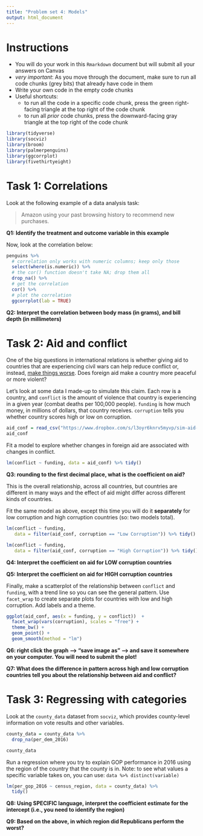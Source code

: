 ```yaml
---
title: "Problem set 4: Models"
output: html_document
---
```



# Instructions


- You will do your work in this `Rmarkdown` document but will submit all your answers on Canvas
- *very important*: As you move through the document, make sure to run all code chunks (grey bits) that already have code in them
- Write your own code in the empty code chunks
- Useful shortcuts: 
    - to run all the code in a specific code chunk, press the green right-facing triangle at the top right of the code chunk
    - to run all *prior* code chunks, press the downward-facing gray triangle at the top right of the code chunk



```r
library(tidyverse)
library(socviz)
library(broom)
library(palmerpenguins)
library(ggcorrplot)
library(fivethirtyeight)
```



# Task 1: Correlations


Look at the following example of a data analysis task: 


> Amazon using your past browsing history to recommend new purchases. 


**Q1: Identify the treatment and outcome variable in this example**




Now, look at the correlation below: 


```r
penguins %>% 
  # correlation only works with numeric columns; keep only those
  select(where(is.numeric)) %>% 
  # the cor() function doesn't take NA; drop them all
  drop_na() %>% 
  # get the correlation
  cor() %>% 
  # plot the correlation
  ggcorrplot(lab = TRUE)
```

**Q2: Interpret the correlation between body mass (in grams), and bill depth (in millimeters)**




# Task 2: Aid and conflict



One of the big questions in international relations is whether giving aid to countries that are experiencing civil wars can help reduce conflict or, instead, [make things worse](https://www.independent.co.uk/voices/syria-sick-children-cancer-humanitarian-aid-bashar-al-assad-putin-war-worse-a8132056.html). Does foreign aid make a country more peaceful or more violent?



Let's look at some data I made-up to simulate this claim. Each row is a country, and `conflict` is the amount of violence that country is experiencing in a given year (combat deaths per 100,000 people). `funding` is how much money, in millions of dollars, that country receives. `corruption` tells you whether country scores high or low on corruption. 


```r
aid_conf = read_csv("https://www.dropbox.com/s/l3oyr6knrv5myvp/sim-aid-conflict.csv?dl=1")
aid_conf
```


Fit a model to explore whether changes in foreign aid are associated with changes in conflict. 

```r
lm(conflict ~ funding, data = aid_conf) %>% tidy()
```

**Q3: rounding to the first decimal place, what is the coefficient on aid?** 


This is the overall relationship, across all countries, but countries are different in many ways and the effect of aid might differ across different kinds of countries. 


Fit the same model as above, except this time you will do it **separately** for low corruption and high corruption countries (so: two models total). 

```r
lm(conflict ~ funding,
   data = filter(aid_conf, corruption == "Low Corruption")) %>% tidy()

lm(conflict ~ funding,
   data = filter(aid_conf, corruption == "High Corruption")) %>% tidy()
```

**Q4: Interpret the coefficient on aid for LOW corruption countries**




**Q5: Interpret the coefficient on aid for HIGH corruption countries**




Finally, make a scatterplot of the relationship between `conflict` and `funding`, with a trend line so you can see the general pattern. Use `facet_wrap` to create separate plots for countries with low and high corruption. Add labels and a theme. 

```r
ggplot(aid_conf, aes(x = funding, y = conflict))  + 
  facet_wrap(vars(corruption), scales = "free") + 
  theme_bw() + 
  geom_point() + 
  geom_smooth(method = "lm")
```


**Q6: right click the graph --> "save image as" --> and save it somewhere on your computer. You will need to submit the plot!**



**Q7: What does the difference in pattern across high and low corruption countries tell you about the relationship between aid and conflict?**





# Task 3: Regressing with categories


Look at the `county_data` dataset from `socviz`, which provides county-level information on vote results and other variables. 


```r
county_data = county_data %>% 
  drop_na(per_dem_2016)

county_data
```


Run a regression where you try to explain GOP performance in 2016 using the region of the country that the county is in. Note: to see what values a specific variable takes on, you can use: `data %>% distinct(variable)`

```r
lm(per_gop_2016 ~ census_region, data = county_data) %>% 
  tidy()
```

**Q8: Using SPECIFIC language, interpret the coefficient estimate for the intercept (i.e., you need to identify the region)**



**Q9: Based on the above, in which region did Republicans perform the worst?**
